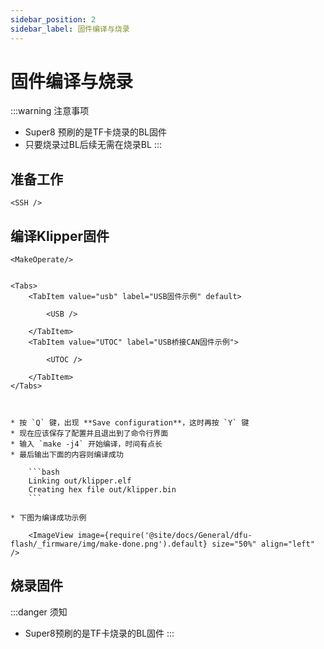 ```yaml
---
sidebar_position: 2
sidebar_label: 固件编译与烧录
---
```





# 固件编译与烧录

:::warning 注意事项
* Super8 预刷的是TF卡烧录的BL固件
* 只要烧录过BL后续无需在烧录BL
:::

## 准备工作

    <SSH />

## 编译Klipper固件

    <MakeOperate/>


    <Tabs>
        <TabItem value="usb" label="USB固件示例" default>
            
            <USB />
            
        </TabItem>
        <TabItem value="UTOC" label="USB桥接CAN固件示例">
            
            <UTOC />

        </TabItem>
    </Tabs>



    * 按 `Q` 键，出现 **Save configuration**，这时再按 `Y` 键
    * 现在应该保存了配置并且退出到了命令行界面
    * 输入 `make -j4` 开始编译，时间有点长
    * 最后输出下面的内容则编译成功

        ```bash
        Linking out/klipper.elf
        Creating hex file out/klipper.bin
        ```
        
    * 下图为编译成功示例

        <ImageView image={require('@site/docs/General/dfu-flash/_firmware/img/make-done.png').default} size="50%" align="left" />

## 烧录固件

:::danger 须知
* Super8预刷的是TF卡烧录的BL固件
:::

    <TF />
